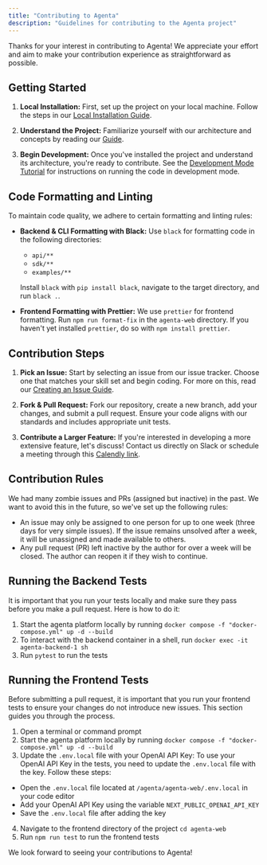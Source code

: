 ```yaml
---
title: "Contributing to Agenta"
description: "Guidelines for contributing to the Agenta project"
---
```


Thanks for your interest in contributing to Agenta! We appreciate your effort and aim to make your contribution experience as straightforward as possible.

## Getting Started

1. **Local Installation:** First, set up the project on your local machine. Follow the steps in our [Local Installation Guide](/self-host/host-locally).

2. **Understand the Project:** Familiarize yourself with our architecture and concepts by reading our [Guide](/concepts/concepts).

3. **Begin Development:** Once you've installed the project and understand its architecture, you're ready to contribute. See the [Development Mode Tutorial](/misc/contributing/development-mode) for instructions on running the code in development mode.

## Code Formatting and Linting

To maintain code quality, we adhere to certain formatting and linting rules:

- **Backend & CLI Formatting with Black:** Use `black` for formatting code in the following directories:

  - `api/**`
  - `sdk/**`
  - `examples/**`

  Install `black` with `pip install black`, navigate to the target directory, and run `black .`.

- **Frontend Formatting with Prettier:** We use `prettier` for frontend formatting. Run `npm run format-fix` in the `agenta-web` directory. If you haven't yet installed `prettier`, do so with `npm install prettier`.

## Contribution Steps

1. **Pick an Issue:** Start by selecting an issue from our issue tracker. Choose one that matches your skill set and begin coding. For more on this, read our [Creating an Issue Guide](/misc/contributing/file-issue).

2. **Fork & Pull Request:** Fork our repository, create a new branch, add your changes, and submit a pull request. Ensure your code aligns with our standards and includes appropriate unit tests.

3. **Contribute a Larger Feature:** If you're interested in developing a more extensive feature, let's discuss! Contact us directly on Slack or schedule a meeting through this [Calendly link](https://usemotion.com/meet/mahmoud-mabrouk-r0qp/collaborate?d=30).

## Contribution Rules

We had many zombie issues and PRs (assigned but inactive) in the past. We want to avoid this in the future, so we've set up the following rules:

- An issue may only be assigned to one person for up to one week (three days for very simple issues). If the issue remains unsolved after a week, it will be unassigned and made available to others.
- Any pull request (PR) left inactive by the author for over a week will be closed. The author can reopen it if they wish to continue.

## Running the Backend Tests

It is important that you run your tests locally and make sure they pass before you make a pull request. Here is how to do it:

1. Start the agenta platform locally by running `docker compose -f "docker-compose.yml" up -d --build`
2. To interact with the backend container in a shell, run `docker exec -it agenta-backend-1 sh`
3. Run `pytest` to run the tests

## Running the Frontend Tests

Before submitting a pull request, it is important that you run your frontend tests to ensure your changes do not introduce new issues. This section guides you through the process.

1. Open a terminal or command prompt
2. Start the agenta platform locally by running `docker compose -f "docker-compose.yml" up -d --build`
3. Update the `.env.local` file with your OpenAI API Key:
   To use your OpenAI API Key in the tests, you need to update the `.env.local` file with the key. Follow these steps:

- Open the `.env.local` file located at `/agenta/agenta-web/.env.local` in your code editor
- Add your OpenAI API Key using the variable `NEXT_PUBLIC_OPENAI_API_KEY`
- Save the `.env.local` file after adding the key

4. Navigate to the frontend directory of the project `cd agenta-web`
5. Run `npm run test` to run the frontend tests

We look forward to seeing your contributions to Agenta!
